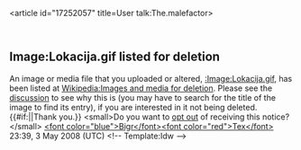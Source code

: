 <article id="17252057" title=User talk:The.malefactor>
	<talkpage id="17252057" title="User talk:The.malefactor">

== Image:Lokacija.gif listed for deletion ==
An image or media file that you uploaded or altered, [[:Image:Lokacija.gif]], has been listed at [[Wikipedia:Images and media for deletion]]. Please see the [[Wikipedia:Images and media for deletion/2008 May 3#Image:Lokacija.gif|discussion]] to see why this is (you may have to search for the title of the image to find its entry), if you are interested in it not being deleted. {{#if:|{{{2}}}|Thank you.}}  &lt;small&gt;Do you want to [[Template:Bots#Message notification opt out|opt out]] of receiving this notice?&lt;/small&gt; [[User:BigrTex|&lt;font color=&quot;blue&quot;&gt;Bigr&lt;/font&gt;]][[User Talk:BigrTex|&lt;font color=&quot;red&quot;&gt;Tex&lt;/font&gt;]] 23:39, 3 May 2008 (UTC) &lt;!-- Template:Idw --&gt;
	</talkpage>
</article>
